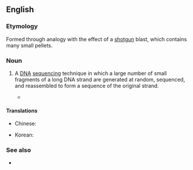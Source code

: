 ==English==

===Etymology===
Formed through analogy with the effect of a [[shotgun]] blast, which contains many small pellets.

===Noun===
{{en-noun|-}}

# {{lb|en|genetics}} A [[DNA]] [[sequencing]] technique in which a large number of small fragments of a long DNA strand are generated at random, sequenced, and reassembled to form a sequence of the original strand.
#* {{quote-journal|passage=In '''shotgun sequencing''' of genomic DNA, fragments of a genome are sequenced and computationally reassembled to determine the genome of an organism|author=Selene K Swanson|coauthors=Michael P. Washburn|page=719|year=2005|title=The continuing evolution of shotgun proteomics|journal=Drug Discovery Today}}

====Translations====
{{trans-top|DNA sequencing technique}}
* Chinese: {{t|zh|鸟枪法|tr=niǎoqiāngfǎ|sc=Hani}}
{{trans-mid}}
* Korean: {{t|ko|샷건 시퀀싱|tr=syatgeon sikwonsing}}
{{trans-bottom}}

===See also===
* {{pedia}}